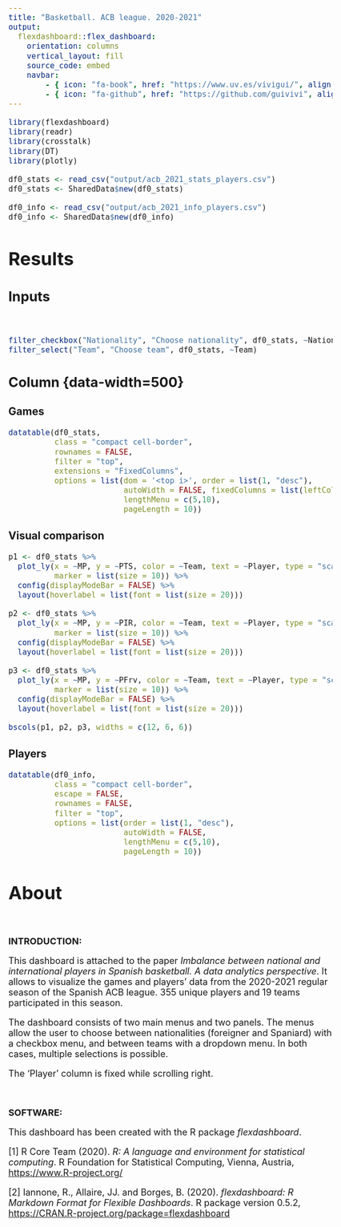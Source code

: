 ```yaml
---
title: "Basketball. ACB league. 2020-2021"
output: 
  flexdashboard::flex_dashboard:
    orientation: columns
    vertical_layout: fill
    source_code: embed
    navbar:
        - { icon: "fa-book", href: "https://www.uv.es/vivigui/", align: right, target: _blank}
        - { icon: "fa-github", href: "https://github.com/guivivi", align: right, target: _blank}
---
```


<style>
.chart-title {
  font-size: 22px;
}
body {
  font-size: 18px;
}
.nav-tabs-custom .nav-tabs li.active a {
  font-size: 22px;
}
.nav-tabs-custom .nav-tabs li:not(.active) a {
  font-size: 22px;
}
</style>

```r
library(flexdashboard)
library(readr)
library(crosstalk)
library(DT)
library(plotly)
```

```r
df0_stats <- read_csv("output/acb_2021_stats_players.csv")
df0_stats <- SharedData$new(df0_stats)

df0_info <- read_csv("output/acb_2021_info_players.csv")
df0_info <- SharedData$new(df0_info)
```

Results
===================================== 

Inputs {.sidebar data-width=350}
-------------------------------------------------------------------------

<br>

```r
filter_checkbox("Nationality", "Choose nationality", df0_stats, ~Nationality)
filter_select("Team", "Choose team", df0_stats, ~Team)
```

Column {data-width=500} {.tabset}
-----------------------------------------------------------------------

### Games

```r
datatable(df0_stats,           
          class = "compact cell-border",
          rownames = FALSE,
          filter = "top",
          extensions = "FixedColumns",
          options = list(dom = '<top i>', order = list(1, "desc"),
                         autoWidth = FALSE, fixedColumns = list(leftColumns = 2),
                         lengthMenu = c(5,10),
                         pageLength = 10))
```

### Visual comparison

```r
p1 <- df0_stats %>%
  plot_ly(x = ~MP, y = ~PTS, color = ~Team, text = ~Player, type = "scatter", height = 300,
          marker = list(size = 10)) %>%
  config(displayModeBar = FALSE) %>%
  layout(hoverlabel = list(font = list(size = 20)))

p2 <- df0_stats %>%
  plot_ly(x = ~MP, y = ~PIR, color = ~Team, text = ~Player, type = "scatter", height = 300,
          marker = list(size = 10)) %>%
  config(displayModeBar = FALSE) %>%
  layout(hoverlabel = list(font = list(size = 20)))

p3 <- df0_stats %>%
  plot_ly(x = ~MP, y = ~PFrv, color = ~Team, text = ~Player, type = "scatter", height = 300,
          marker = list(size = 10)) %>%
  config(displayModeBar = FALSE) %>%
  layout(hoverlabel = list(font = list(size = 20)))

bscols(p1, p2, p3, widths = c(12, 6, 6))
```

### Players

```r
datatable(df0_info,           
          class = "compact cell-border",
          escape = FALSE,
          rownames = FALSE,
          filter = "top",
          options = list(order = list(1, "desc"),
                         autoWidth = FALSE,
                         lengthMenu = c(5,10),
                         pageLength = 10))
```

About
===================================== 

<br>

**INTRODUCTION:**

This dashboard is attached to the paper *Imbalance between national and international players in Spanish basketball. A data analytics perspective*. It allows to visualize the games and players' data from the 2020-2021 regular season of the Spanish ACB league. $355$ unique players and $19$ teams participated in this season.

The dashboard consists of two main menus and two panels. The menus allow the user to choose between nationalities (foreigner and Spaniard) with a checkbox menu, and between teams with a dropdown menu. In both cases, multiple selections is possible.

The 'Player' column is fixed while scrolling right.

<br>

**SOFTWARE:**

This dashboard has been created with the R package *flexdashboard*.

[1] R Core Team (2020). *R: A language and environment for statistical computing*. R Foundation for Statistical Computing, Vienna, Austria, [https://www.R-project.org/](https://www.R-project.org/){target="_blank"}

[2] Iannone, R., Allaire, JJ. and Borges, B. (2020). *flexdashboard: R Markdown Format for Flexible Dashboards*. R package version 0.5.2, [https://CRAN.R-project.org/package=flexdashboard](https://CRAN.R-project.org/package=flexdashboard){target="_blank"}
